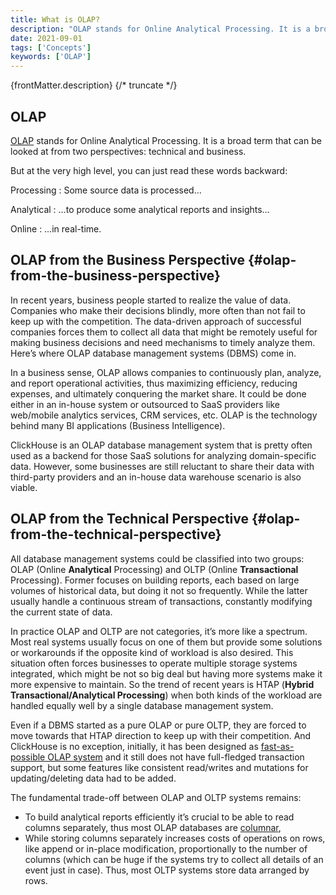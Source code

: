 ```yaml
---
title: What is OLAP?
description: "OLAP stands for Online Analytical Processing. It is a broad term that can be looked at from two perspectives: technical and business."
date: 2021-09-01
tags: ['Concepts']
keywords: ['OLAP']
---
```


{frontMatter.description}
{/* truncate */}

## OLAP

[OLAP](https://en.wikipedia.org/wiki/Online_analytical_processing) stands for Online Analytical Processing. It is a broad term that can be looked at from two perspectives: technical and business. 

But at the very high level, you can just read these words backward:

Processing
:   Some source data is processed…

Analytical
:   …to produce some analytical reports and insights…

Online
:   …in real-time.

## OLAP from the Business Perspective {#olap-from-the-business-perspective}

In recent years, business people started to realize the value of data. Companies who make their decisions blindly, more often than not fail to keep up with the competition. The data-driven approach of successful companies forces them to collect all data that might be remotely useful for making business decisions and need mechanisms to timely analyze them. Here’s where OLAP database management systems (DBMS) come in.

In a business sense, OLAP allows companies to continuously plan, analyze, and report operational activities, thus maximizing efficiency, reducing expenses, and ultimately conquering the market share. It could be done either in an in-house system or outsourced to SaaS providers like web/mobile analytics services, CRM services, etc. OLAP is the technology behind many BI applications (Business Intelligence).

ClickHouse is an OLAP database management system that is pretty often used as a backend for those SaaS solutions for analyzing domain-specific data. However, some businesses are still reluctant to share their data with third-party providers and an in-house data warehouse scenario is also viable.

## OLAP from the Technical Perspective {#olap-from-the-technical-perspective}

All database management systems could be classified into two groups: OLAP (Online **Analytical** Processing) and OLTP (Online **Transactional** Processing). Former focuses on building reports, each based on large volumes of historical data, but doing it not so frequently. While the latter usually handle a continuous stream of transactions, constantly modifying the current state of data.

In practice OLAP and OLTP are not categories, it’s more like a spectrum. Most real systems usually focus on one of them but provide some solutions or workarounds if the opposite kind of workload is also desired. This situation often forces businesses to operate multiple storage systems integrated, which might be not so big deal but having more systems make it more expensive to maintain. So the trend of recent years is HTAP (**Hybrid Transactional/Analytical Processing**) when both kinds of the workload are handled equally well by a single database management system.

Even if a DBMS started as a pure OLAP or pure OLTP, they are forced to move towards that HTAP direction to keep up with their competition. And ClickHouse is no exception, initially, it has been designed as [fast-as-possible OLAP system](https://clickhouse.com/docs/faq/general/why-clickhouse-is-so-fast) and it still does not have full-fledged transaction support, but some features like consistent read/writes and mutations for updating/deleting data had to be added.

The fundamental trade-off between OLAP and OLTP systems remains:

- To build analytical reports efficiently it’s crucial to be able to read columns separately, thus most OLAP databases are [columnar](https://clickhouse.com/docs/faq/general/columnar-database),
- While storing columns separately increases costs of operations on rows, like append or in-place modification, proportionally to the number of columns (which can be huge if the systems try to collect all details of an event just in case). Thus, most OLTP systems store data arranged by rows.
